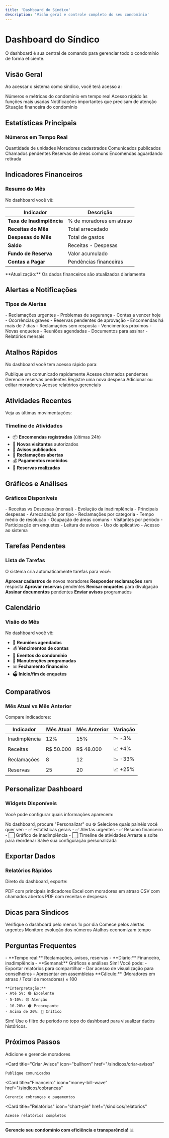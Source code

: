```yaml
---
title: 'Dashboard do Síndico'
description: 'Visão geral e controle completo do seu condomínio'
---
```


# Dashboard do Síndico

O dashboard é sua central de comando para gerenciar todo o condomínio de forma eficiente.

## Visão Geral

Ao acessar o sistema como síndico, você terá acesso a:

<CardGroup cols={2}>
  <Card title="Estatísticas" icon="chart-line">
    Números e métricas do condomínio em tempo real
  </Card>
  
  <Card title="Atalhos Rápidos" icon="bolt">
    Acesso rápido às funções mais usadas
  </Card>
  
  <Card title="Alertas" icon="bell">
    Notificações importantes que precisam de atenção
  </Card>
  
  <Card title="Resumo Financeiro" icon="money-bill-trend-up">
    Situação financeira do condomínio
  </Card>
</CardGroup>

## Estatísticas Principais

### Números em Tempo Real

<CardGroup cols={3}>
  <Card title="Total de Apartamentos" icon="building">
    Quantidade de unidades
  </Card>
  
  <Card title="Moradores Ativos" icon="users">
    Moradores cadastrados
  </Card>
  
  <Card title="Avisos Ativos" icon="bullhorn">
    Comunicados publicados
  </Card>
  
  <Card title="Reclamações Abertas" icon="exclamation-circle">
    Chamados pendentes
  </Card>
  
  <Card title="Reservas do Mês" icon="calendar-check">
    Reservas de áreas comuns
  </Card>
  
  <Card title="Encomendas na Portaria" icon="box">
    Encomendas aguardando retirada
  </Card>
</CardGroup>

## Indicadores Financeiros

### Resumo do Mês

No dashboard você vê:

| Indicador | Descrição |
|-----------|-----------|
| **Taxa de Inadimplência** | % de moradores em atraso |
| **Receitas do Mês** | Total arrecadado |
| **Despesas do Mês** | Total de gastos |
| **Saldo** | Receitas - Despesas |
| **Fundo de Reserva** | Valor acumulado |
| **Contas a Pagar** | Pendências financeiras |

<Info>
  **Atualização:** Os dados financeiros são atualizados diariamente
</Info>

## Alertas e Notificações

### Tipos de Alertas

<AccordionGroup>
  <Accordion title="🔴 Urgentes" icon="triangle-exclamation">
    - Reclamações urgentes
    - Problemas de segurança
    - Contas a vencer hoje
    - Ocorrências graves
  </Accordion>
  
  <Accordion title="🟡 Importantes" icon="circle-exclamation">
    - Reservas pendentes de aprovação
    - Encomendas há mais de 7 dias
    - Reclamações sem resposta
    - Vencimentos próximos
  </Accordion>
  
  <Accordion title="🔵 Informativas" icon="circle-info">
    - Novas enquetes
    - Reuniões agendadas
    - Documentos para assinar
    - Relatórios mensais
  </Accordion>
</AccordionGroup>

## Atalhos Rápidos

No dashboard você tem acesso rápido para:

<CardGroup cols={2}>
  <Card title="Criar Aviso" icon="bullhorn">
    Publique um comunicado rapidamente
  </Card>
  
  <Card title="Ver Reclamações" icon="list-check">
    Acesse chamados pendentes
  </Card>
  
  <Card title="Aprovar Reservas" icon="calendar-check">
    Gerencie reservas pendentes
  </Card>
  
  <Card title="Lançar Despesa" icon="receipt">
    Registre uma nova despesa
  </Card>
  
  <Card title="Gerenciar Moradores" icon="users-gear">
    Adicionar ou editar moradores
  </Card>
  
  <Card title="Relatórios" icon="file-chart-column">
    Acesse relatórios gerenciais
  </Card>
</CardGroup>

## Atividades Recentes

Veja as últimas movimentações:

### Timeline de Atividades

- 📦 **Encomendas registradas** (últimas 24h)
- 👥 **Novos visitantes** autorizados
- 📢 **Avisos publicados**
- 🔧 **Reclamações abertas**
- 💰 **Pagamentos recebidos**
- 📅 **Reservas realizadas**

## Gráficos e Análises

### Gráficos Disponíveis

<Tabs>
  <Tab title="Financeiro">
    - Receitas vs Despesas (mensal)
    - Evolução da inadimplência
    - Principais despesas
    - Arrecadação por tipo
  </Tab>
  
  <Tab title="Operacional">
    - Reclamações por categoria
    - Tempo médio de resolução
    - Ocupação de áreas comuns
    - Visitantes por período
  </Tab>
  
  <Tab title="Engajamento">
    - Participação em enquetes
    - Leitura de avisos
    - Uso do aplicativo
    - Acesso ao sistema
  </Tab>
</Tabs>

## Tarefas Pendentes

### Lista de Tarefas

O sistema cria automaticamente tarefas para você:

<Check>**Aprovar cadastros** de novos moradores</Check>
<Check>**Responder reclamações** sem resposta</Check>
<Check>**Aprovar reservas** pendentes</Check>
<Check>**Revisar enquetes** para divulgação</Check>
<Check>**Assinar documentos** pendentes</Check>
<Check>**Enviar avisos** programados</Check>

## Calendário

### Visão do Mês

No dashboard você vê:

- 📅 **Reuniões agendadas**
- 💰 **Vencimentos de contas**
- 🎉 **Eventos do condomínio**
- 🔧 **Manutenções programadas**
- 📊 **Fechamento financeiro**
- 🗳️ **Início/fim de enquetes**

## Comparativos

### Mês Atual vs Mês Anterior

Compare indicadores:

| Indicador | Mês Atual | Mês Anterior | Variação |
|-----------|-----------|--------------|----------|
| Inadimplência | 12% | 15% | 📉 -3% |
| Receitas | R$ 50.000 | R$ 48.000 | 📈 +4% |
| Reclamações | 8 | 12 | 📉 -33% |
| Reservas | 25 | 20 | 📈 +25% |

## Personalizar Dashboard

### Widgets Disponíveis

Você pode configurar quais informações aparecem:

<Steps>
  <Step title="Clique em Configurar">
    No dashboard, procure "Personalizar" ou ⚙️
  </Step>
  
  <Step title="Escolha os Widgets">
    Selecione quais painéis você quer ver:
    - ✅ Estatísticas gerais
    - ✅ Alertas urgentes
    - ✅ Resumo financeiro
    - ⬜ Gráfico de inadimplência
    - ⬜ Timeline de atividades
  </Step>
  
  <Step title="Reorganize">
    Arraste e solte para reordenar
  </Step>
  
  <Step title="Salve">
    Salve sua configuração personalizada
  </Step>
</Steps>

## Exportar Dados

### Relatórios Rápidos

Direto do dashboard, exporte:

<CardGroup cols={2}>
  <Card title="Resumo Mensal" icon="file-pdf">
    PDF com principais indicadores
  </Card>
  
  <Card title="Lista de Inadimplentes" icon="file-excel">
    Excel com moradores em atraso
  </Card>
  
  <Card title="Reclamações Pendentes" icon="file-csv">
    CSV com chamados abertos
  </Card>
  
  <Card title="Relatório Financeiro" icon="file-invoice-dollar">
    PDF com receitas e despesas
  </Card>
</CardGroup>

## Dicas para Síndicos

<CardGroup cols={2}>
  <Card title="Acesse Diariamente" icon="calendar-day">
    Verifique o dashboard pelo menos 1x por dia
  </Card>
  
  <Card title="Priorize Alertas" icon="triangle-exclamation">
    Comece pelos alertas urgentes
  </Card>
  
  <Card title="Acompanhe Indicadores" icon="chart-line">
    Monitore evolução dos números
  </Card>
  
  <Card title="Use Atalhos" icon="bolt">
    Atalhos economizam tempo
  </Card>
</CardGroup>

## Perguntas Frequentes

<AccordionGroup>
  <Accordion title="Com que frequência os dados são atualizados?">
    - **Tempo real:** Reclamações, avisos, reservas
    - **Diário:** Financeiro, inadimplência
    - **Semanal:** Gráficos e análises
  </Accordion>
  
  <Accordion title="Posso compartilhar o dashboard?">
    Sim! Você pode:
    - Exportar relatórios para compartilhar
    - Dar acesso de visualização para conselheiros
    - Apresentar em assembleias
  </Accordion>
  
  <Accordion title="Como interpretar a taxa de inadimplência?">
    **Cálculo:** (Moradores em atraso / Total de moradores) × 100
    
    **Interpretação:**
    - Até 5%: 🟢 Excelente
    - 5-10%: 🟡 Atenção
    - 10-20%: 🟠 Preocupante
    - Acima de 20%: 🔴 Crítico
  </Accordion>
  
  <Accordion title="Posso ver dados de meses anteriores?">
    Sim! Use o filtro de período no topo do dashboard para visualizar dados históricos.
  </Accordion>
</AccordionGroup>

## Próximos Passos

<CardGroup cols={2}>
  <Card
    title="Gerenciar Moradores"
    icon="users"
    href="/sindicos/moradores-gerenciar"
  >
    Adicione e gerencie moradores
  </Card>
  
  <Card
    title="Criar Avisos"
    icon="bullhorn"
    href="/sindicos/criar-avisos"
  >
    Publique comunicados
  </Card>
  
  <Card
    title="Financeiro"
    icon="money-bill-wave"
    href="/sindicos/cobrancas"
  >
    Gerencie cobranças e pagamentos
  </Card>
  
  <Card
    title="Relatórios"
    icon="chart-pie"
    href="/sindicos/relatorios"
  >
    Acesse relatórios completos
  </Card>
</CardGroup>

---

**Gerencie seu condomínio com eficiência e transparência!** 📊

